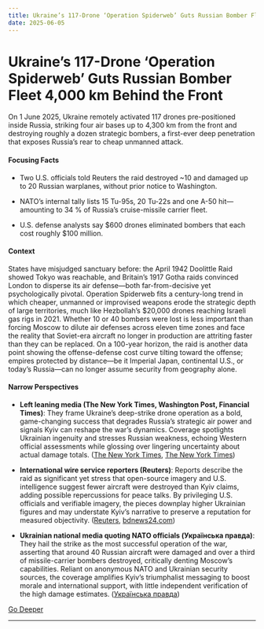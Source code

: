 ```yaml
---
title: Ukraine’s 117-Drone ‘Operation Spiderweb’ Guts Russian Bomber Fleet 4,000 km Behind the Front
date: 2025-06-05
---
```


# Ukraine’s 117-Drone ‘Operation Spiderweb’ Guts Russian Bomber Fleet 4,000 km Behind the Front

On 1 June 2025, Ukraine remotely activated 117 drones pre-positioned inside Russia, striking four air bases up to 4,300 km from the front and destroying roughly a dozen strategic bombers, a first-ever deep penetration that exposes Russia’s rear to cheap unmanned attack.

#### Focusing Facts

- Two U.S. officials told Reuters the raid destroyed ~10 and damaged up to 20 Russian warplanes, without prior notice to Washington.

- NATO’s internal tally lists 15 Tu-95s, 20 Tu-22s and one A-50 hit—amounting to 34 % of Russia’s cruise-missile carrier fleet.

- U.S. defense analysts say $600 drones eliminated bombers that each cost roughly $100 million.

#### Context

States have misjudged sanctuary before: the April 1942 Doolittle Raid showed Tokyo was reachable, and Britain’s 1917 Gotha raids convinced London to disperse its air defense—both far-from-decisive yet psychologically pivotal.  Operation Spiderweb fits a century-long trend in which cheaper, unmanned or improvised weapons erode the strategic depth of large territories, much like Hezbollah’s $20,000 drones reaching Israeli gas rigs in 2021.  Whether 10 or 40 bombers were lost is less important than forcing Moscow to dilute air defenses across eleven time zones and face the reality that Soviet-era aircraft no longer in production are attriting faster than they can be replaced.  On a 100-year horizon, the raid is another data point showing the offense-defense cost curve tilting toward the offense; empires protected by distance—be it Imperial Japan, continental U.S., or today’s Russia—can no longer assume security from geography alone.

#### Narrow Perspectives

- **Left leaning media (The New York Times, Washington Post, Financial Times)**: They frame Ukraine’s deep-strike drone operation as a bold, game-changing success that degrades Russia’s strategic air power and signals Kyiv can reshape the war’s dynamics. Coverage spotlights Ukrainian ingenuity and stresses Russian weakness, echoing Western official assessments while glossing over lingering uncertainty about actual damage totals. ([The New York Times](https://www.nytimes.com/2025/06/02/us/politics/ukraine-russia-drone-attack.html), [The New York Times](https://www.nytimes.com/interactive/2025/06/02/world/europe/ukraine-russia-drone-attacks.html))

- **International wire service reporters (Reuters)**: Reports describe the raid as significant yet stress that open-source imagery and U.S. intelligence suggest fewer aircraft were destroyed than Kyiv claims, adding possible repercussions for peace talks. By privileging U.S. officials and verifiable imagery, the pieces downplay higher Ukrainian figures and may understate Kyiv’s narrative to preserve a reputation for measured objectivity. ([Reuters](https://www.reuters.com/business/aerospace-defense/satellite-imagery-shows-ukraine-attack-destroyed-damaged-russian-bombers-2025-06-03/), [bdnews24.com](https://bdnews24.com/world/1ab28f0d2120))

- **Ukrainian national media quoting NATO officials (Українська правда)**: They hail the strike as the most successful operation of the war, asserting that around 40 Russian aircraft were damaged and over a third of missile-carrier bombers destroyed, critically denting Moscow’s capabilities. Reliant on anonymous NATO and Ukrainian security sources, the coverage amplifies Kyiv’s triumphalist messaging to boost morale and international support, with little independent verification of the high damage estimates. ([Українська правда](https://www.pravda.com.ua/eng/news/2025/06/4/7515618/))


[Go Deeper](https://www.perplexity.ai/search?q=Ukraine%E2%80%99s+117-Drone+%E2%80%98Operation+Spiderweb%E2%80%99+Guts+Russian+Bomber+Fleet+4%2C000+km+Behind+the+Front)

---

<a id='us-veto-blocks-unsc-14-1-gaza-cease-fire-resolution'></a>
